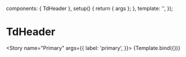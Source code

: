 <!-- TdHeader.stories.mdx-->



<Meta title="Organisms/TdHeader" component={TdHeader} />

  components: { TdHeader },
  setup() {
    return { args };
  },
  template: '<TdHeader v-bind="args" />',
});

# TdHeader

<Story name="Primary"
  args={{
    label: 'primary',
  }}>
  {Template.bind({})}
</Story>
